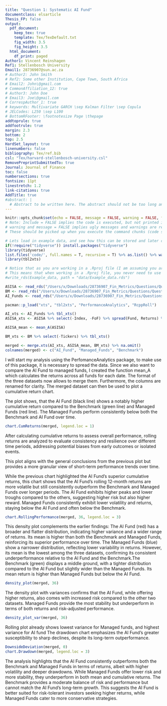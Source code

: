 ```yaml
---
title: "Question 1: Systematic AI Fund"
documentclass: elsarticle
Thesis_FP: false
output:
  pdf_document:
    keep_tex: true
    template: Tex/TexDefault.txt
    fig_width: 3.5
    fig_height: 3.5
  html_document:
    df_print: paged
Author1: Vincent Reinshagen
Ref1: Stellenbosch University
Email1: 28736907@sun.ac.za
# Author2: John Smith
# Ref2: Some other Institution, Cape Town, South Africa
# Email2: John\@gmail.com
# CommonAffiliation_12: true
# Author3: John Doe
# Email3: Joe\@gmail.com
# CorrespAuthor_1: true
# keywords: Multivariate GARCH \sep Kalman Filter \sep Copula
# JELCodes: L250 \sep L100
# BottomRFooter: \footnotesize Page \thepage
addtoprule: true
addfootrule: true
margin: 2.3
bottom: 2
top: 2.5
HardSet_layout: true
linenumbers: false
bibliography: Tex/ref.bib
csl: "Tex/harvard-stellenbosch-university.csl"
RemovePreprintSubmittedTo: true
Journal: Journal of Finance
toc: false
numbersections: true
fontsize: 11pt
linestretch: 1.2
link-citations: true
AddTitle: true
#abstract: |
  # Abstract to be written here. The abstract should not be too long and should provide the reader with a good understanding what you are writing about. Academic papers are not like novels where you keep the reader in suspense. To be effective in getting others to read your paper, be as open and concise about your findings here as possible. Ideally, upon reading your abstract, the reader should feel he / she must read your paper in entirety.
---
```


<!-- First: Set your default preferences for chunk options: -->

<!-- If you want a chunk's code to be printed, set echo = TRUE. message = FALSE stops R printing ugly package loading details in your final paper too. I also suggest setting warning = FALSE and checking for warnings in R, else you might find ugly warnings in your paper. -->

```r
knitr::opts_chunk$set(echo = FALSE, message = FALSE, warning = FALSE, fig.width = 6, fig.height = 5, fig.pos="H", fig.pos = 'H')
# Note: Include = FALSE implies the code is executed, but not printed in your pdf.
# warning and message = FALSE implies ugly messages and warnings are removed from your pdf.
# These should be picked up when you execute the command chunks (code sections below) in your rmd, not printed in your paper!

# Lets load in example data, and see how this can be stored and later called from your 'data' folder.
if(!require("tidyverse")) install.packages("tidyverse")
library(tidyverse)
list.files('code/', full.names = T, recursive = T) %>% as.list() %>% walk(~source(.))
library(tbl2xts)

# Notice that as you are working in a .Rproj file (I am assuming you are) - the relative paths of your directories start at your specified root.
# This means that when working in a .Rproj file, you never need to use getwd() - it is assumed as your base root automatically.
#write_rds(Example_data, path = "data/Example_data.rds")

```


<!-- ############################## -->
<!-- # Start Writing here: -->
<!-- ############################## -->




```r
ASISA <- read_rds("/Users/x/Downloads/28736907_Fin_Metrics/Questions/Question1/data/ASISA_Rets.rds")
BM <- read_rds("/Users/x/Downloads/28736907_Fin_Metrics/Questions/Question1/data/Capped_SWIX.rds")
AI_Funds <- read_rds("/Users/x/Downloads/28736907_Fin_Metrics/Questions/Question1/data/AI_Max_Fund.rds")
```


```r
pacman::p_load("xts", "tbl2xts", "PerformanceAnalytics", "RcppRoll")

AI_xts <- AI_Funds %>% tbl_xts()
ASISA_xts <- ASISA %>% select(-Index, -FoF) %>% spread(Fund, Returns) %>% tbl_xts() 

ASISA_mean <- mean_A(ASISA) 

BM_xts <- BM %>% select(-Tickers) %>% tbl_xts()

merged <- merge.xts(AI_xts, ASISA_mean, BM_xts) %>% na.omit() 
colnames(merged) <- c("AI_Fund", "Managed_Funds", "Benchmark")

```

I will start my analysis using the PerfomanceAnalytics package, to make use of this package, it is necessary to spread the data. Since we also want to compare the AI Fund to managed funds, I created the function mean_A which calculates the returns across all funds for each date. The format of the three datasets now allows to merge them. Furthermore, the columns are renamed for clarity. The merged dataset can then be used to plot a cumulative return chart.

The plot shows, that the AI Fund (black line) shows a notably higher cumulative return compared to the Benchmark (green line) and Managed Funds (red line). The Managed Funds perform consistently below both the Benchmark and AI Fund over time.

```r
chart.CumReturns(merged, legend.loc = 1)
```

After calculating cumulative returns to assess overall performance, rolling returns are analyzed to evaluate consistency and resilience over different time periods, addressing potential biases from early outcomes or isolated events. 

This plot aligns with the general conclusions from the previous plot but provides a more granular view of short-term performance trends over time.

While the previous chart highlighted the AI Fund's superior cumulative returns, this chart shows that the AI Fund's rolling 12-month returns are more volatile but still consistently outperform the Benchmark and Managed Funds over longer periods. The AI Fund exhibits higher peaks and lower troughs compared to the others, suggesting higher risk but also higher reward. Managed Funds consistently exhibit lower volatility and returns, staying below the AI Fund and often below the Benchmark.

```r
chart.RollingPerformance(merged, 36, legend.loc = 3)
```

This density plot complements the earlier findings: The AI Fund (red) has a broader and flatter distribution, indicating higher variance and a wider range of returns. Its mean is higher than both the Benchmark and Managed Funds, reinforcing its superior performance over time. The Managed Funds (blue) show a narrower distribution, reflecting lower variability in returns. However, its mean is the lowest among the three datasets, confirming its consistent underperformance relative to the AI Fund and the Benchmark.The Benchmark (green) displays a middle ground, with a tighter distribution compared to the AI Fund but slightly wider than the Managed Funds. Its mean return is higher than Managed Funds but below the AI Fund.

```r
density_plot(merged, 36)
```

The density plot with variances confirms that the AI Fund, while offering higher returns, also comes with increased risk compared to the other two datasets. Managed Funds provide the most stability but underperform in terms of both returns and risk-adjusted performance.

```r
density_plot_var(merged, 36)
```

Rolling plot already shows lowest variance for Managed funds, and highest variance for AI fund
The drawdown chart emphasizes the AI Fund's greater susceptibility to sharp declines, despite its long-term outperformance.

```r
DownsideDeviation(merged, 0)
chart.Drawdown(merged, legend.loc = 3)
```

The analysis highlights that the AI Fund consistently outperforms both the Benchmark and Managed Funds in terms of returns, albeit with higher volatility and deeper drawdowns. While Managed Funds offer lower risk and more stability, they underperform in both mean and cumulative returns. The Benchmark provides a moderate balance of risk and performance but cannot match the AI Fund's long-term growth. This suggests the AI Fund is better suited for risk-tolerant investors seeking higher returns, while Managed Funds cater to more conservative strategies.

